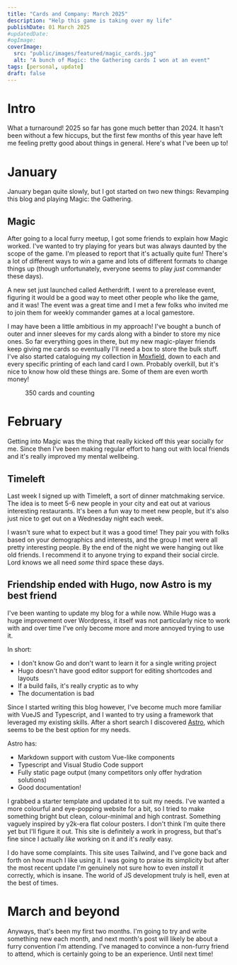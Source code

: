```yaml
---
title: "Cards and Company: March 2025"
description: "Help this game is taking over my life"
publishDate: 01 March 2025
#updatedDate:
#ogImage:
coverImage:
  src: "public/images/featured/magic_cards.jpg"
  alt: "A bunch of Magic: the Gathering cards I won at an event"
tags: [personal, update]
draft: false
---
```


# Intro
What a turnaround! 2025 so far has gone much better than 2024. It hasn't been without a few hiccups, but the first few months of this year have left me feeling pretty good about things in general. Here's what I've been up to!

# January
January began quite slowly, but I got started on two new things: Revamping this blog and playing Magic: the Gathering.

## Magic
After going to a local furry meetup, I got some friends to explain how Magic worked. I've wanted to try playing for years but was always daunted by the scope of the game. I'm pleased to report that it's actually quite fun! There's a lot of different ways to win a game and lots of different formats to change things up (though unfortunately, everyone seems to play _just_ commander these days).

A new set just launched called Aetherdrift. I went to a prerelease event, figuring it would be a good way to meet other people who like the game, and it was! The event was a great time and I met a few folks who invited me to join them for weekly commander games at a local gamestore.

I may have been a little ambitious in my approach! I've bought a bunch of outer and inner sleeves for my cards along with a binder to store my nice ones. So far everything goes in there, but my new magic-player friends keep giving me cards so eventually I'll need a box to store the bulk stuff. I've also started cataloguing my collection in [Moxfield](https://moxfield.com/collection/hgsItGBwRUybHyN0WZR41w), down to each and every specific printing of each land card I own. Probably overkill, but it's nice to know how old these things are. Some of them are even worth money!

<Figure src={binder} alt="A D-ring binder containing a page of Magic: The Gathering cards">
  350 cards and counting
</Figure>

# February
Getting into Magic was the thing that really kicked off this year socially for me. Since then I've been making regular effort to hang out with local friends and it's really improved my mental wellbeing.

## Timeleft
Last week I signed up with Timeleft, a sort of dinner matchmaking service. The idea is to meet 5-6 new people in your city and eat out at various interesting restaurants. It's been a fun way to meet new people, but it's also just nice to get out on a Wednesday night each week.

I wasn't sure what to expect but it was a good time! They pair you with folks based on your demographics and interests, and the group I met were all pretty interesting people. By the end of the night we were hanging out like old friends. I recommend it to anyone trying to expand their social circle. Lord knows we all need _some_ third space these days.

## Friendship ended with Hugo, now Astro is my best friend
I've been wanting to update my blog for a while now. While Hugo was a huge improvement over Wordpress, it itself was not particularly nice to work with and over time I've only become more and more annoyed trying to use it.

In short:
- I don't know Go and don't want to learn it for a single writing project
- Hugo doesn't have good editor support for editing shortcodes and layouts
- If a build fails, it's really cryptic as to why
- The documentation is bad

Since I started writing this blog however, I've become much more familiar with VueJS and Typescript, and I wanted to try using a framework that leveraged my existing skills. After a short search I discovered [Astro](https://astro.build/), which seems to be the best option for my needs.

Astro has:
- Markdown support with custom Vue-like components
- Typescript and Visual Studio Code support
- Fully static page output (many competitors only offer hydration solutions)
- Good documentation!

I grabbed a starter template and updated it to suit my needs. I've wanted a more colourful and eye-popping website for a bit, so I tried to make something bright but clean, colour-minimal and high contrast. Something vaguely inspired by y2k-era flat colour posters. I don't think I'm quite there yet but I'll figure it out. This site is definitely a work in progress, but that's fine since I actually _like_ working on it and it's _really_ easy.

I do have some complaints. This site uses Tailwind, and I've gone back and forth on how much I like using it. I was going to praise its simplicity but after the most recent update I'm genuinely not sure how to even _install_ it correctly, which is insane. The world of JS development truly is hell, even at the best of times.

# March and beyond
Anyways, that's been my first two months. I'm going to try and write something new each month, and next month's post will likely be about a furry convention I'm attending. I've managed to convince a non-furry friend to attend, which is certainly going to be an experience. Until next time!
